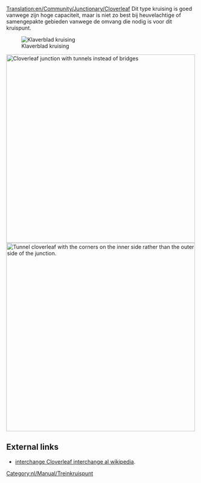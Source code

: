 [[Translation:en/Community/Junctionary/Cloverleaf]]
{{nl/Community/Junctionary/Kruispuntenmenu}}
Dit type kruising is goed vanwege zijn hoge capaciteit, maar is niet zo best bij heuvelachtige of samengepakte gebieden vanwege de omvang die nodig is voor dit kruispunt.

[[File:en/Community/Junctionary/Cloverleaf.png|none|frame|Klaverblad kruising]]

{{nl/Community/Junctionary/Kruispuntcriteria|Goedkoop|1|0|1|1|0|0|0|1|0|1|1|0|Defecte treinen hebben alleen effect op één spoor en bochten linksom.|
*Kan 4 en meer treinen tegelijkertijd afhandelen.
*Heeft een groot ruimtebeslag als er geen scherpe bochten worden gebouwd.
*Maak de lus en diagonale aftakkingen langer dan je treinen, zodat de hoofdlijn niet wordt geblokkeerd door een wachtende trein.
*Gebruik tunnels als de bruggen de treinen vertragen.
*Indien nodig, maak dan een [[en/Community/Junctionary/Tetrathorp-Junction|Over-onder kruising]].
*Benodigd gebied: 10 x 10
*Om in staat te zijn een volledige 12 wagonslengte trein (6 rasters) in elke linkse draai te bergen, gebruik dan een lengte van 2 voor elke zijde van het klaverblad en start het klaverblad 3 ruimtes weg van het centrale deel.
*In het algemeen is de bergruimte van elk klaverblad 7*n, waarbij n de afmeting van het klaverblad isa size n cloverleaf, where n is the length of each side in the leaf (start size n cloverleaf at 2*n-1 spaces away from the center intersection)
}}
[[File:en/Community/Junctionary/Cloverleaf with tunnels.png|none|thumb|500px|Cloverleaf junction with tunnels instead of bridges]]
[[File:en/Community/Junctionary/Cloverleaf inward corners.png|none|thumb|500px|Tunnel cloverleaf with the corners on the inner side rather than the outer side of the junction.]]

==External links==
*[https://www.wikipedia.org/wiki/Cloverleaf interchange Cloverleaf interchange al wikipedia].

[[Category:nl/Manual/Treinkruispunt]]